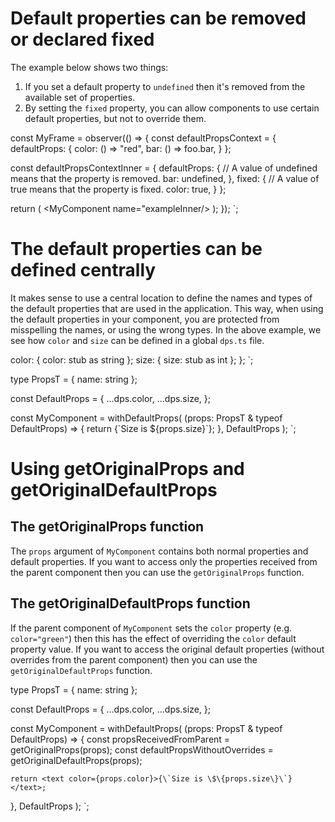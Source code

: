 # Default properties can be removed or declared fixed

The example below shows two things:

1. If you set a default property to `undefined` then it's removed from the available set of properties.
2. By setting the `fixed` property, you can allow components to use certain default properties, but not to override them.



const MyFrame = observer(() => {
  const defaultPropsContext = {
    defaultProps: {
      color: () => "red",
      bar: () => foo.bar,
    }
  };

  const defaultPropsContextInner = {
    defaultProps: {
      // A value of undefined means that the property is removed.
      bar: undefined,
    },
    fixed: {
      // A value of true means that the property is fixed.
      color: true,
    }
  };

  return (
    <DefaultPropsProvider value={defaultPropsContext}>
      <MyComponent name="example"/>
      <DefaultPropsProvider extend value={defaultPropsContextInner}>
        <MyComponent name="exampleInner/>
      </DefaultPropsProvider>
    </DefaultPropsProvider>
  );
});
`;

<CodeSnippet
  title="example/MyFrame.tsx"
  addMb
  code={code1}
/>

# The default properties can be defined centrally

It makes sense to use a central location to define the names and types of the default properties that are used in the application.
This way, when using the default properties in your component, you are protected from misspelling the names, or using the wrong types.
In the above example, we see how `color` and `size` can be defined in a global `dps.ts` file.


  color: { color: stub as string };
  size: { size: stub as int };
};
`;

<CodeSnippet
  title="example/dps.ts"
  addMb
  code={code2}
/>


type PropsT = { name: string };

const DefaultProps = {
  ...dps.color,
  ...dps.size,
};

const MyComponent = withDefaultProps(
  (props: PropsT & typeof DefaultProps) => {
    return <text color={props.color}>{\`Size is \$\{props.size\}\`}</text>;
  }, DefaultProps
);
`;

<CodeSnippet
  title="example/MyComponent.tsx"
  addMb
  code={code3}
/>

# Using getOriginalProps and getOriginalDefaultProps

## The getOriginalProps function

The `props` argument of `MyComponent` contains both normal properties and default properties.
If you want to access only the properties received from the parent component then you can use the `getOriginalProps` function.

## The getOriginalDefaultProps function

If the parent component of `MyComponent` sets the `color` property (e.g. `color="green"`) then this has the effect of
overriding the `color` default property value. If you want to access the original default properties
(without overrides from the parent component) then you can use the `getOriginalDefaultProps` function.


type PropsT = { name: string };

const DefaultProps = {
  ...dps.color,
  ...dps.size,
};

const MyComponent = withDefaultProps(
  (props: PropsT & typeof DefaultProps) => {
    const propsReceivedFromParent = getOriginalProps(props);
    const defaultPropsWithoutOverrides = getOriginalDefaultProps(props);

    return <text color={props.color}>{\`Size is \$\{props.size\}\`}</text>;
  }, DefaultProps
);
`;

<CodeSnippet
  title="example/MyComponent.tsx"
  code={code4}
/>
